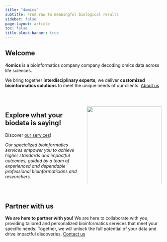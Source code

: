```yaml
---
title: "4omics"
subtitle: From raw to meaningful biological results
sidebar: false
page-layout: article
toc: false
title-block-banner: true
---
```


::: column-page


## **Welcome**

**4omics** is a bioinformatics company company decoding omics data across life sciences.

We bring together **interdisciplinary experts**, we deliver **customized bioinformatics solutions** to meet the unique needs of our clients. [About us](about.qmd)

::: header-block
:::

<br>

::: columns

::: {.column width="50%"}


::: {style="text-align: left;"}

## **Explore what your biodata is saying!**

Discover [our services](services.qmd)! 

*Our specialized bioinformatics services empower you to achieve higher standards and impactful outcomes, guided by a team of experienced and dependable professional bioinformaticians and researchers.*


:::

:::

::: {.column width="50%"}

![](images/index.png){fig-align="center" width="100%"}

:::
:::

::: header-block
:::

<br>

::: {style="text-align: left;"}
## **Partner with us**
:::

**We are here to partner with you!** We are here to collaborate with you, providing tailored and personalized bioinformatics services that meet your specific needs. Together, we will unlock the full potential of your data and drive impactful discoveries. [Contact us](contact.qmd)


:::
